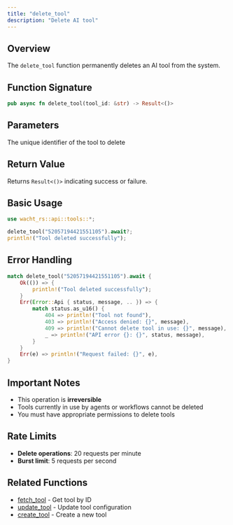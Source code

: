 ```yaml
---
title: "delete_tool"
description: "Delete AI tool"
---
```


## Overview

The `delete_tool` function permanently deletes an AI tool from the system.

## Function Signature

```rust
pub async fn delete_tool(tool_id: &str) -> Result<()>
```

## Parameters

<ParamField path="tool_id" type="&str" required>
  The unique identifier of the tool to delete
</ParamField>

## Return Value

Returns `Result<()>` indicating success or failure.

## Basic Usage

```rust
use wacht_rs::api::tools::*;

delete_tool("52057194421551105").await?;
println!("Tool deleted successfully");
```

## Error Handling

```rust
match delete_tool("52057194421551105").await {
    Ok(()) => {
        println!("Tool deleted successfully");
    }
    Err(Error::Api { status, message, .. }) => {
        match status.as_u16() {
            404 => println!("Tool not found"),
            403 => println!("Access denied: {}", message),
            409 => println!("Cannot delete tool in use: {}", message),
            _ => println!("API error {}: {}", status, message),
        }
    }
    Err(e) => println!("Request failed: {}", e),
}
```

## Important Notes

- This operation is **irreversible**
- Tools currently in use by agents or workflows cannot be deleted
- You must have appropriate permissions to delete tools

## Rate Limits

- **Delete operations**: 20 requests per minute
- **Burst limit**: 5 requests per second

## Related Functions

- [fetch_tool](fetch-tool) - Get tool by ID
- [update_tool](update-tool) - Update tool configuration
- [create_tool](create-tool) - Create a new tool